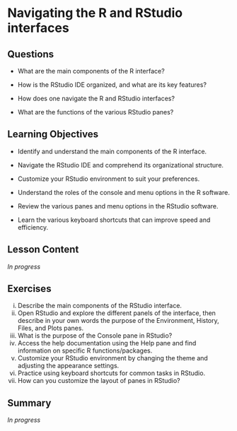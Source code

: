 # Navigating the R and RStudio interfaces {#sec-navigating}

## Questions

- What are the main components of the R interface?

- How is the RStudio IDE organized, and what are its key features?

- How does one navigate the R and RStudio interfaces?

- What are the functions of the various RStudio panes?

## Learning Objectives

- Identify and understand the main components of the R interface.

- Navigate the RStudio IDE and comprehend its organizational structure.

- Customize your RStudio environment to suit your preferences.

- Understand the roles of the console and menu options in the R software.

- Review the various panes and menu options in the RStudio software.

- Learn the various keyboard shortcuts that can improve speed and efficiency.

## Lesson Content

*In progress*

## Exercises

i. Describe the main components of the RStudio interface.
ii. Open RStudio and explore the different panels of the interface, then describe in your own words the purpose of the Environment, History, Files, and Plots panes.
iii. What is the purpose of the Console pane in RStudio?
iv. Access the help documentation using the Help pane and find information on specific R functions/packages.
v. Customize your RStudio environment by changing the theme and adjusting the appearance settings.
vi. Practice using keyboard shortcuts for common tasks in RStudio.
vii. How can you customize the layout of panes in RStudio? 

## Summary

*In progress*

